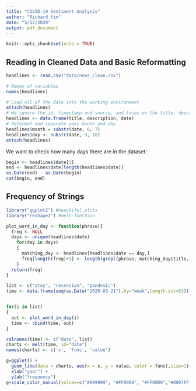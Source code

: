 ```yaml
---
title: "COVID-19 Sentiment Analysis"
author: "Richard Yim"
date: "5/13/2020"
output: pdf_document
---
```


```r
knitr::opts_chunk$set(echo = TRUE)
```

## Reading in Cleaned Data and Basic Reformatting
```r
headlines <- read.csv("data/news_clean.csv")

# Names of variables
names(headlines)

# Load all of the data into the working environment
attach(headlines)
# We ignore the id, timestamp and source, and focus on the title, description and date
headlines <- data.frame(title, description, date)
# Reformat and separate year month and day
headlines$month = substr(date, 6, 7)
headlines$day <- substr(date, 9, 10)
attach(headlines)
```
We want to check how many days there are in the dataset:
```R
begin <- headlines$date[1]
end <- headlines$date[length(headlines$date)]
as.Date(end) - as.Date(begin)
cat(begin, end)
```

## Frequency of Strings
```r
library("ggplot2") #beautiful plots
library("reshape2") #melt-function

plot_word_in_day <- function(phrase){
  freq <- NULL
  days <- unique(headlines$date)
    for(day in days)
    {
      matching_day <- headlines[headlines$date == day,]
      freq[length(freq)+1] <- length(grepl(phrase, matching_day$title, fixed = TRUE))
    }
  return(freq)
}

list <- c("stay", "recession", "pandemic")
time <- data.frame(seq(as.Date("2020-03-21"),by="week",length.out=53))


for(i in list)
{
  out <- plot_word_in_day(i)
  time <- cbind(time, out)
}

colnames(time) <- c("date", list)
charts <- melt(time, id="date")
names(charts) <- c('x', 'func', 'value')

g=ggplot() +
  geom_line(data = charts, aes(x = x, y = value, color = func),size=1)+
  xlab("year") +
  ylab("frequency")
g+scale_color_manual(values=c("#999999", "#FF0000", "#FF00D0","#0007FF","#09FF00"))
```


